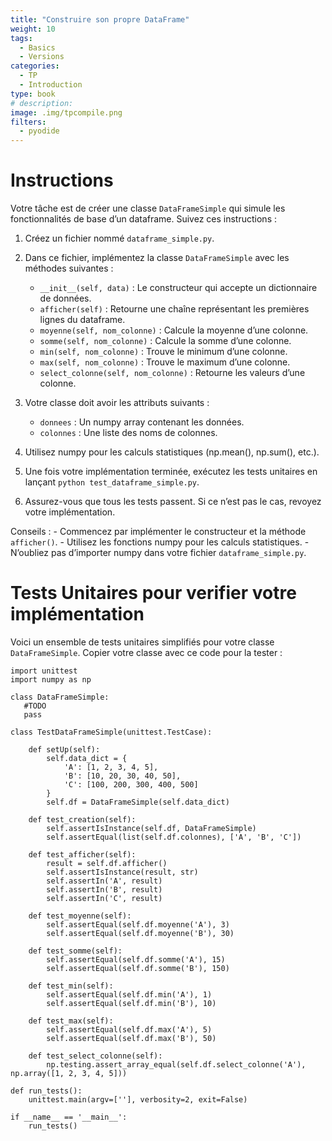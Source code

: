 ```yaml
---
title: "Construire son propre DataFrame"
weight: 10
tags:
  - Basics
  - Versions
categories:
  - TP
  - Introduction
type: book
# description: 
image: .img/tpcompile.png
filters:
  - pyodide
---
```


# Instructions

Votre tâche est de créer une classe `DataFrameSimple` qui simule les fonctionnalités de base d'un dataframe. Suivez ces instructions :

1. Créez un fichier nommé `dataframe_simple.py`.

2. Dans ce fichier, implémentez la classe `DataFrameSimple` avec les méthodes suivantes :

   - `__init__(self, data)` : Le constructeur qui accepte un dictionnaire de données.
   - `afficher(self)` : Retourne une chaîne représentant les premières lignes du dataframe.
   - `moyenne(self, nom_colonne)` : Calcule la moyenne d'une colonne.
   - `somme(self, nom_colonne)` : Calcule la somme d'une colonne.
   - `min(self, nom_colonne)` : Trouve le minimum d'une colonne.
   - `max(self, nom_colonne)` : Trouve le maximum d'une colonne.
   - `select_colonne(self, nom_colonne)` : Retourne les valeurs d'une colonne.

3. Votre classe doit avoir les attributs suivants :
   - `donnees` : Un numpy array contenant les données.
   - `colonnes` : Une liste des noms de colonnes.

4. Utilisez numpy pour les calculs statistiques (np.mean(), np.sum(), etc.).

5. Une fois votre implémentation terminée, exécutez les tests unitaires en lançant `python test_dataframe_simple.py`.

6. Assurez-vous que tous les tests passent. Si ce n'est pas le cas, revoyez votre implémentation.

Conseils :
- Commencez par implémenter le constructeur et la méthode `afficher()`.
- Utilisez les fonctions numpy pour les calculs statistiques.
- N'oubliez pas d'importer numpy dans votre fichier `dataframe_simple.py`.


# Tests Unitaires pour verifier votre implémentation

Voici un ensemble de tests unitaires simplifiés pour votre classe `DataFrameSimple`. Copier votre classe avec ce code pour la tester :

```pyodide-python
import unittest
import numpy as np

class DataFrameSimple:
   #TODO
   pass

class TestDataFrameSimple(unittest.TestCase):

    def setUp(self):
        self.data_dict = {
            'A': [1, 2, 3, 4, 5],
            'B': [10, 20, 30, 40, 50],
            'C': [100, 200, 300, 400, 500]
        }
        self.df = DataFrameSimple(self.data_dict)

    def test_creation(self):
        self.assertIsInstance(self.df, DataFrameSimple)
        self.assertEqual(list(self.df.colonnes), ['A', 'B', 'C'])

    def test_afficher(self):
        result = self.df.afficher()
        self.assertIsInstance(result, str)
        self.assertIn('A', result)
        self.assertIn('B', result)
        self.assertIn('C', result)

    def test_moyenne(self):
        self.assertEqual(self.df.moyenne('A'), 3)
        self.assertEqual(self.df.moyenne('B'), 30)

    def test_somme(self):
        self.assertEqual(self.df.somme('A'), 15)
        self.assertEqual(self.df.somme('B'), 150)

    def test_min(self):
        self.assertEqual(self.df.min('A'), 1)
        self.assertEqual(self.df.min('B'), 10)

    def test_max(self):
        self.assertEqual(self.df.max('A'), 5)
        self.assertEqual(self.df.max('B'), 50)

    def test_select_colonne(self):
        np.testing.assert_array_equal(self.df.select_colonne('A'), np.array([1, 2, 3, 4, 5]))

def run_tests():
    unittest.main(argv=[''], verbosity=2, exit=False)

if __name__ == '__main__':
    run_tests()
```
